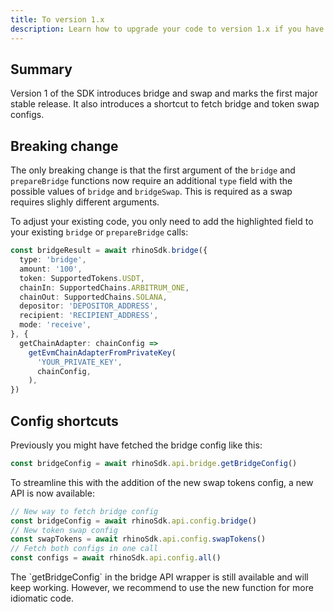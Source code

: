 ```yaml
---
title: To version 1.x
description: Learn how to upgrade your code to version 1.x if you have been using a 0.x version of the SDK before.
---
```


## Summary

Version 1 of the SDK introduces bridge and swap and marks the first major stable release. It also introduces a shortcut to fetch bridge and token swap configs.

## Breaking change

The only breaking change is that the first argument of the `bridge` and `prepareBridge` functions now require an additional `type` field with the possible values of `bridge` and `bridgeSwap`. This is required as a swap requires slighly different arguments.

To adjust your existing code, you only need to add the highlighted field to your existing `bridge` or `prepareBridge` calls:

```typescript {2}
const bridgeResult = await rhinoSdk.bridge({
  type: 'bridge',
  amount: '100',
  token: SupportedTokens.USDT,
  chainIn: SupportedChains.ARBITRUM_ONE,
  chainOut: SupportedChains.SOLANA,
  depositor: 'DEPOSITOR_ADDRESS',
  recipient: 'RECIPIENT_ADDRESS',
  mode: 'receive',
}, {
  getChainAdapter: chainConfig =>
    getEvmChainAdapterFromPrivateKey(
      'YOUR_PRIVATE_KEY',
      chainConfig,
    ),
})
```

## Config shortcuts

Previously you might have fetched the bridge config like this:

```typescript
const bridgeConfig = await rhinoSdk.api.bridge.getBridgeConfig()
```

To streamline this with the addition of the new swap tokens config, a new API is now available:

```typescript
// New way to fetch bridge config
const bridgeConfig = await rhinoSdk.api.config.bridge()
// New token swap config
const swapTokens = await rhinoSdk.api.config.swapTokens()
// Fetch both configs in one call
const configs = await rhinoSdk.api.config.all()
````

<Note>
The `getBridgeConfig` in the bridge API wrapper is still available and will keep working. However, we recommend to use the new function for more idiomatic code.
</Note>
